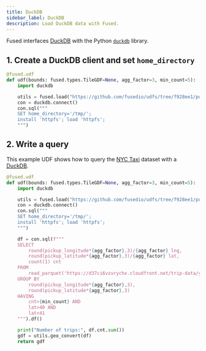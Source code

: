 ```yaml
---
title: DuckDB
sidebar_label: DuckDB
description: Load DuckDB data with Fused.
---
```



Fused interfaces [DuckDB](https://duckdb.org/docs/) with the Python [`duckdb`](https://duckdb.org/docs/api/python/overview) library.

## 1. Create a DuckDB client and set `home_directory`



```python showLineNumbers
@fused.udf
def udf(bounds: fused.types.TileGDF=None, agg_factor=3, min_count=5):
    import duckdb

    utils = fused.load("https://github.com/fusedio/udfs/tree/f928ee1/public/common/").utils
    con = duckdb.connect()
    con.sql("""
    SET home_directory='/tmp/';
    install 'httpfs'; load 'httpfs';
    """)
```


## 2. Write a query

This example UDF shows how to query the [NYC Taxi](https://www.nyc.gov/site/tlc/about/tlc-trip-record-data.page) dataset with a [DuckDB](https://duckdb.org/).

```python showLineNumbers
@fused.udf
def udf(bounds: fused.types.TileGDF=None, agg_factor=3, min_count=5):
    import duckdb

    utils = fused.load("https://github.com/fusedio/udfs/tree/f928ee1/public/common/").utils
    con = duckdb.connect()
    con.sql("""
    SET home_directory='/tmp/';
    install 'httpfs'; load 'httpfs';
    """)

    df = con.sql(f"""
    SELECT
        round(pickup_longitude*{agg_factor},3)/{agg_factor} lng,
        round(pickup_latitude*{agg_factor},3)/{agg_factor} lat,
        count(1) cnt
    FROM
        read_parquet('https://d37ci6vzurychx.cloudfront.net/trip-data/yellow_tripdata_2010-01.parquet')
    GROUP BY
        round(pickup_longitude*{agg_factor},3),
        round(pickup_latitude*{agg_factor},3)
    HAVING
        cnt>{min_count} AND
        lat>40 AND
        lat<41
    """).df()

    print("Number of trips:", df.cnt.sum())
    gdf = utils.geo_convert(df)
    return gdf
```
